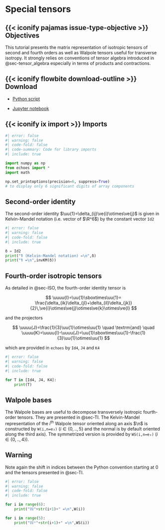 # Special tensors {#sec-special_tensors}

::: {.callout-important icon=false} 

## {{< iconify pajamas issue-type-objective >}} Objectives

This tutorial presents the matrix representation of isotropic tensors of second and fourth orders as well as Walpole tensors useful for transverse isotropy. It strongly relies on conventions of tensor algebra introduced in @sec-tensor_algebra especially in terms of products and contractions.

:::

::: {.callout-note icon=false collapse=true} 

## {{< iconify flowbite download-outline >}} Download

- [Python script](special_tensors.py)

- [Jupyter notebook](special_tensors.ipynb)

:::

::: {.callout-tip icon=false collapse=true} 

## {{< iconify ix import >}} Imports

```python
#| error: false
#| warning: false
#| code-fold: false
#| code-summary: Code for library imports
#| include: true

import numpy as np
from echoes import *
import math

np.set_printoptions(precision=6, suppress=True)
# to display only 6 significant digits of array components
```

:::

## Second-order identity

The second-order identity $\uu{1}=\delta_{ij}\ve{i}\otimes\ve{j}$ is given in Kelvin-Mandel notation (i.e. vector of $\R^6$) by the constant vector `Id2`

```python
#| error: false
#| warning: false
#| code-fold: false
#| include: true

δ = Id2
print("𝟏 (Kelvin-Mandel notation) =\n",δ)
print("𝟏 =\n",invKM(δ))
```

## Fourth-order isotropic tensors

As detailed in @sec-ISO, the fourth-order identity tensor is

$$
\uuuu{I}=\uu{1}\sboxtimes\uu{1}=
\frac{\delta_{ik}\delta_{jl}+\delta_{il}\delta_{jk}}{2}\,\ve{i}\otimes\ve{j}\otimes\ve{k}\otimes\ve{l}
$$

and the projectors

$$
\uuuu{J}=\frac{1}{3}\uu{1}\otimes\uu{1}
\quad \textrm{and} \quad
\uuuu{K}=\uuuu{I}-\uuuu{J}=\uu{1}\sboxtimes\uu{1}-\frac{1}{3}\uu{1}\otimes\uu{1}
$$

which are provided in `echoes` by `Id4`, `J4` and `K4`

```python
#| error: false
#| warning: false
#| code-fold: false
#| include: true

for T in [Id4, J4, K4]:
    print(T)
```

## Walpole bases

The Walpole bases are useful to decompose transversely isotropic fourth-order tensors. They are presented in @sec-TI. The Kelvin-Mandel representation of the $i^\textrm{th}$ Walpole tensor oriented along an axis $\n$ is constructed by `W(i,n=e₃)` ($i \in \{0,..,5\}$ and the normal is by default oriented along the third axis). The symmetrized version is provided by `WS(i,n=e₃)` ($i \in \{0,..,4\}$).

::: {.callout-warning} 

## Warning

Note again the shift in indices between the Python convention starting at 0 and the tensors presented in @sec-TI.

:::

```python
#| error: false
#| warning: false
#| code-fold: false
#| include: true

for i in range(6):
    print("𝕎"+str(i+1)+" =\n",W(i))

for i in range(5):
    print("𝕎ˢ"+str(i+1)+" =\n",WS(i))
```

$\,$